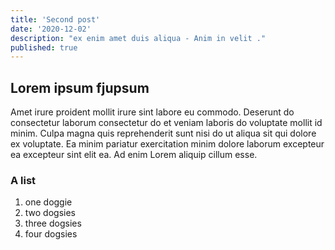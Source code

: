 ```yaml
---
title: 'Second post'
date: '2020-12-02'
description: "ex enim amet duis aliqua - Anim in velit ."
published: true
---
```


## Lorem ipsum fjupsum

Amet irure proident mollit irure sint labore eu commodo. 
Deserunt do consectetur laborum consectetur do et veniam laboris do voluptate mollit id minim. Culpa magna quis reprehenderit sunt nisi do ut aliqua sit qui dolore ex voluptate. Ea minim pariatur exercitation minim dolore laborum excepteur ea excepteur sint elit ea. Ad enim Lorem aliquip cillum esse.

### A list
1.  one doggie
2.  two dogsies
3.  three dogsies
4.  four dogsies
